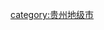 {{Catnav|頁面分類|...|地级行政区|地级市|贵州地级市}}
{{Catnav|頁面分類|...|贵州行政区划|贵州市州|贵州地级市}}
{{Catnav|頁面分類|...|中国各省城市|贵州城市|贵州地级市}}
{{catmore|遵义市|贵州省遵义市}}

[[category:贵州地级市|category:贵州地级市]]